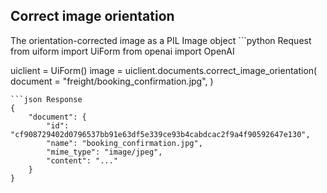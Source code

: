 

## Correct image orientation

<ResponseField name="Returns" type="PIL.Image.Image">
  The orientation-corrected image as a PIL Image object
</ResponseField>

<CodeGroup>
```python Request
from uiform import UiForm
from openai import OpenAI

uiclient = UiForm()
image = uiclient.documents.correct_image_orientation(
    document = "freight/booking_confirmation.jpg",
)
```
```json Response
{
    "document": {
        "id": "cf908729402d0796537bb91e63df5e339ce93b4cabdcac2f9a4f90592647e130",
        "name": "booking_confirmation.jpg",
        "mime_type": "image/jpeg",
        "content": "..."
    }
}
```
</CodeGroup>
